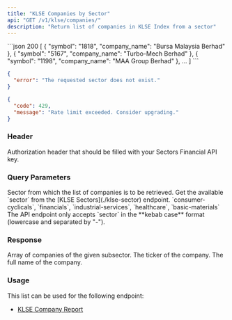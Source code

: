 ```yaml
---
title: "KLSE Companies by Sector"
api: "GET /v1/klse/companies/"
description: "Return list of companies in KLSE Index from a sector"
---
```


<ResponseExample>
```json 200
[
  {
    "symbol": "1818",
    "company_name": "Bursa Malaysia Berhad"
  },
  {
    "symbol": "5167",
    "company_name": "Turbo-Mech Berhad"
  },
  {
    "symbol": "1198",
    "company_name": "MAA Group Berhad"
  },
  ...
]
```

```json 400
{
  "error": "The requested sector does not exist."
}
```

```json 429
{
  "code": 429,
  "message": "Rate limit exceeded. Consider upgrading."
}
```

</ResponseExample>

### Header

<ParamField header="Authorization" type="string" required>
  Authorization header that should be filled with your Sectors Financial API
  key.
</ParamField>

### Query Parameters

<ParamField query="sector" type="string" required>
  Sector from which the list of companies is to be retrieved.
  <AccordionGroup>
    <Accordion title="Get the available sector">
      Get the available `sector` from the [KLSE Sectors](./klse-sector)
      endpoint.
    </Accordion>
    <Accordion title="Examples of the sector">
      `consumer-cyclicals`, `financials`, `industrial-services`, `healthcare`,
      `basic-materials`
    </Accordion>
    <Accordion title="Format">
      The API endpoint only accepts `sector` in the **kebab case** format
      (lowercase and separated by "-").
    </Accordion>
  </AccordionGroup>
</ParamField>

### Response

<ResponseField name="payload" type="Company[]">
  Array of companies of the given subsector.
  <Expandable title="properties">
    <ResponseField name="Company.symbol" type="string">
      The ticker of the company.
    </ResponseField>
    <ResponseField name="Company.company_name" type="string">
      The full name of the company.
    </ResponseField>
  </Expandable>
</ResponseField>

### Usage

This list can be used for the following endpoint:

- [KLSE Company Report](./klse-company-report)
